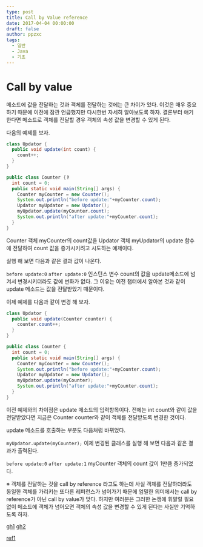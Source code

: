 ```yaml
---
type: post
title: Call by Value reference
date: 2017-04-04 00:00:00
draft: false
author: ppzxc
tags: 
  - 일반
  - Java
  - 기초
---
```


# Call by value

메소드에 값을 전달하는 것과 객체를 전달하는 것에는 큰 차이가 있다. 이것은 매우 중요하기 때문에 이전에 잠깐 언급했지만 다시한번 자세히 알아보도록 하자. 결론부터 얘기한다면 메소드로 객체를 전달할 경우 객체의 속성 값을 변경할 수 있게 된다.

다음의 예제를 보자.

```java
class Updator {
  public void update(int count) {
    count++;
  }
}

public class Counter {ㅑ
  int count = 0;
  public static void main(String[] args) {
    Counter myCounter = new Counter();
    System.out.println("before update:"+myCounter.count);
    Updator myUpdator = new Updator();
    myUpdator.update(myCounter.count);
    System.out.println("after update:"+myCounter.count);
  }
}
```

Counter 객체 myCounter의 count값을 Updator 객체 myUpdator의 update 함수에 전달하여 count 값을 증가시키려고 시도하는 예제이다.

실행 해 보면 다음과 같은 결과 값이 나온다.

`before update:0`
`after update:0`
인스턴스 변수 count의 값을 update메소드에 넘겨서 변경시키더라도 값에 변화가 없다. 그 이유는 이전 챕터에서 알아본 것과 같이 update 메소드는 값을 전달받았기 때문이다.

이제 예제를 다음과 같이 변경 해 보자.

```java
class Updator {
  public void update(Counter counter) {
    counter.count++;
  }
}

public class Counter {
  int count = 0;
  public static void main(String[] args) {
    Counter myCounter = new Counter();
    System.out.println("before update:"+myCounter.count);
    Updator myUpdator = new Updator();
    myUpdator.update(myCounter);
    System.out.println("after update:"+myCounter.count);
  }
}
```

이전 예제와의 차이점은 update 메소드의 입력항목이다. 전에는 int count와 같이 값을 전달받았다면 지금은 Counter counter와 같이 객체를 전달받도록 변경한 것이다.

update 메소드를 호출하는 부분도 다음처럼 바뀌었다.

`myUpdator.update(myCounter);`
이제 변경된 클래스를 실행 해 보면 다음과 같은 결과가 출력된다.

`before update:0`
`after update:1`
myCounter 객체의 count 값이 1만큼 증가되었다.

※ 객체를 전달하는 것을 call by reference 라고도 하는데 사실 객체를 전달하더라도 동일한 객체를 가리키는 또다른 레퍼런스가 넘어가기 때문에 엄밀한 의미에서는 call by reference가 아닌 call by value가 맞다. 하지만 여러분은 그러한 논쟁에 휘말릴 필요없이 메소드에 객체가 넘어오면 객체의 속성 값을 변경할 수 있게 된다는 사실만 기억하도록 하자.

[gh1](https://github.com/JungHa-Cho/StandardOfJava/blob/master/StandardOfJava/src/com/tistory/devshock/common/Counter2.java)
[gh2](https://github.com/JungHa-Cho/StandardOfJava/blob/master/StandardOfJava/src/com/tistory/devshock/common/Counter.java)

[ref1](https://wikidocs.net/265)
